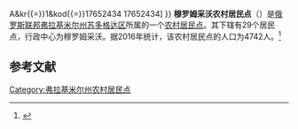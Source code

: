 {{Infobox Settlement
| official_name = 穆罗姆采沃农村居民点
| native_name = Муромцевское сельское поселение
| settlement_type = [[农村居民点|农村居民点]]
| subdivision_type = [[国家|国家]]
| subdivision_type1 = [[州_(俄罗斯)|州]]
| subdivision_type2 = [[区_(苏联)|区]]
| subdivision_name = {{RUS}}
| subdivision_name1 = [[弗拉基米尔州|弗拉基米尔州]]
| subdivision_name2 = [[苏多格达区|苏多格达区]]
| seat_type = 行政中心
| seat = 穆罗姆采沃
| population_as_of=2016
| population_footnotes = <ref name=stat />
| population_total = 4742
| coordinates_display = inline,title
| latd = 55 | latm = 55 | lats = 44 | latNS = N
| longd = 40 | longm = 54 | longs = 22 | longEW = E
| timezone = [[莫斯科时间|MSK]]
| utc_offset = +3
| blank_name = [[俄罗斯市政土地区划代码|OKTMO编码]]
| blank_info = [http://classif.spb.ru/classificators/view/tma.php?st{{=}}A&kr{{=}}1&kod{{=}}17652434 17652434]
}}
'''穆罗姆采沃农村居民点'''（{{lang-ru|Муромцевское сельское поселение}}）是[[俄罗斯联邦|俄罗斯联邦]][[弗拉基米尔州|弗拉基米尔州]][[苏多格达区|苏多格达区]]所属的一个[[农村居民点|农村居民点]]。其下辖有29个居民点，行政中心为穆罗姆采沃。据2016年统计，该农村居民点的人口为4742人。<ref name=stat>{{cite web | url = http://www.gks.ru/free_doc/doc_2016/bul_dr/mun_obr2016.rar | title = Численность населения Российской Федерации по муниципальным образованиям на 1 января 2016 года | language = ru | accessdate = 2016-12-18 | archive-date = 2019-05-13 | archive-url = https://web.archive.org/web/20190513150350/http://www.gks.ru/free_doc/doc_2016/bul_dr/mun_obr2016.rar | dead-url = no }}</ref>

== 参考文献 ==
{{reflist}}

{{Russia-stub}}

[[Category:弗拉基米尔州农村居民点|Category:弗拉基米尔州农村居民点]]